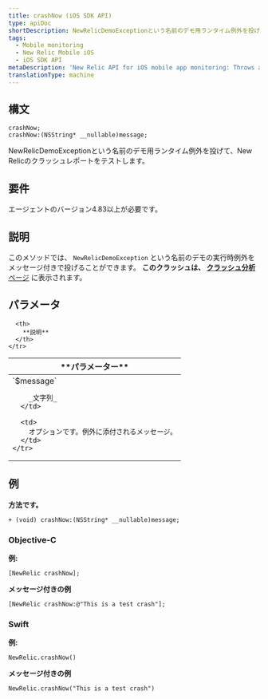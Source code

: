 ```yaml
---
title: crashNow (iOS SDK API)
type: apiDoc
shortDescription: NewRelicDemoExceptionという名前のデモ用ランタイム例外を投げて、New Relicのクラッシュレポートをテストします。
tags:
  - Mobile monitoring
  - New Relic Mobile iOS
  - iOS SDK API
metaDescription: 'New Relic API for iOS mobile app monitoring: Throws a demo run-time exception named NewRelicDemoException to test New Relic crash reporting.'
translationType: machine
---
```


## 構文

```
crashNow;
crashNow:(NSString* __nullable)message;
```

NewRelicDemoExceptionという名前のデモ用ランタイム例外を投げて、New Relicのクラッシュレポートをテストします。

## 要件

エージェントのバージョン4.83以上が必要です。

## 説明

このメソッドでは、 `NewRelicDemoException` という名前のデモの実行時例外をメッセージ付きで投げることができます。 **このクラッシュは、 [クラッシュ分析](/docs/mobile-monitoring/mobile-monitoring-ui/crashes/crash-analysis-group-filter-your-crashes)**[ ページ](/docs/mobile-monitoring/mobile-monitoring-ui/crashes/crash-analysis-group-filter-your-crashes) に表示されます。

## パラメータ

<table>
  <thead>
    <tr>
      <th width={200}>
        **パラメーター**
      </th>

      <th>
        **説明**
      </th>
    </tr>
  </thead>

  <tbody>
    <tr>
      <td>
        `$message`

        _文字列_
      </td>

      <td>
        オプションです。例外に添付されるメッセージ。
      </td>
    </tr>
  </tbody>
</table>

## 例

**方法です。**

```
+ (void) crashNow:(NSString* __nullable)message;
```

### Objective-C

**例:**

```
[NewRelic crashNow];
```

**メッセージ付きの例**

```
[NewRelic crashNow:@"This is a test crash"];
```

### Swift

**例:**

```
NewRelic.crashNow()
```

**メッセージ付きの例**

```
NewRelic.crashNow("This is a test crash")
```